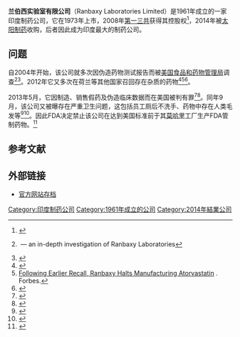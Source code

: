 {{Infobox company
| name             = Ranbaxy Laboratories Limited
| logo             = Ranbaxy Logo.svg
| logo_size        =
| caption          =
| type             = 
| fate             = 被太阳制药收购
| predecessor      =
| successor        = [[太阳制药|太阳制药]]
| foundation       = {{Start date|1961}}
| founders         = Ranbir Singh <br/> Gurbax Singh
| location_city    = [[古尔冈|古尔冈]]
| location_country = [[印度|印度]]
| locations        =
| area_served      =
| key_people       = 
| industry         = [[制药|制药]]
| products         =
| services         =
| revenue          =
| operating_income =
| net_income       =
| aum              = <!-- Only used with financial services companies -->
| assets           =
| equity           =
| owner            =
| num_employees    = 10,983 （2012）<ref name="2012report">{{cite web|url=http://www.ranbaxy.com/wp-content/uploads/2013/03/ranbaxy_annual_report_2012.pdf|title=Annual Report 2012|publisher=Ranbaxy Laboratories Limited|archiveurl=https://web.archive.org/web/20131105153730/http://www.ranbaxy.com/wp-content/uploads/2013/03/ranbaxy_annual_report_2012.pdf|archivedate=2013-11-05|access-date=2020-10-14|dead-url=yes}}</ref>

}}
'''兰伯西实验室有限公司'''（Ranbaxy Laboratories Limited）是1961年成立的一家印度制药公司，它在1973年上市，2008年[[第一三共|第一三共]]获得其控股权<ref name="BB20180611merger">{{cite web |last1=Matsuyama |first1=Kanoko |last2=Chatterjee |first2=Saikat |title=Daiichi to Take Control of Ranbaxy for $4.6 Billion (Update3) - Bloomberg |url=https://www.bloomberg.com/apps/news?pid=newsarchive&sid=aMiwVweIVD60&refer=japan |website=Bloomberg.com |publisher=Bloomberg LP |accessdate=2018-08-11 |archiveurl=https://web.archive.org/web/20141202122035/http://www.bloomberg.com/apps/news?pid=newsarchive&sid=aMiwVweIVD60&refer=japan |archivedate=2014-12-02 |date=June 11, 2008 |dead-url=no }}</ref>，2014年被[[太阳制药|太阳制药]]收购，后者因此成为印度最大的制药公司。

==问题==

自2004年开始，该公司就多次因伪造药物测试报告而被[[美国食品和药物管理局|美国食品和药物管理局]]调查<ref name=eban2013>{{Cite news | url=http://fortune.com/2013/05/15/dirty-medicine/ | title=Dirty Medicine | first=Katherine | last=Eban | publisher=Fortune | date=2013-05-15 | access-date=2018-02-06 | archive-date=2021-04-08 | archive-url=https://web.archive.org/web/20210408225044/https://fortune.com/2013/05/15/dirty-medicine/ | dead-url=no }} — an in-depth investigation of Ranbaxy Laboratories</ref><ref>{{cite news | title = FDA Takes New Regulatory Action Against Ranbaxy's Paonta Sahib Plant in India. Agency halts review of drug applications from plant due to evidence of falsified data; invokes Application Integrity Policy | date = 25 February 2009 | publisher = [[Food_and_Drug_Administration|Food and Drug Administration]] | url = https://www.fda.gov/NewsEvents/Newsroom/PressAnnouncements/2009/ucm149532.htm | work = Press Announcement | access-date = 1 June 2013 | quote = The FDA's investigations revealed a pattern of questionable data raising significant questions regarding the reliability of certain applications, and this warrants applying the Application Integrity Policy, said Deborah Autor, director of CDER's Office of Compliance. | archive-date = 2017-01-18 | archive-url = https://web.archive.org/web/20170118091038/http://www.fda.gov/NewsEvents/Newsroom/PressAnnouncements/2009/ucm149532.htm | dead-url = no }}</ref>。2012年它又多次在荷兰等其他国家召回存在杂质的药物<ref>{{cite web |url=http://www.gezondheidskrant.nl/40871/knmp-waarschuwt-voor-verontreinigde-tabletten/ |title=KNMP waarschuwt voor verontreinigde tabletten — |language=nl |publisher=Gezondheidskrant.nl |access-date=2020-10-14 |archive-date=2016-03-24 |archive-url=https://web.archive.org/web/20160324200445/http://www.gezondheidskrant.nl/40871/knmp-waarschuwt-voor-verontreinigde-tabletten/ |dead-url=no }}</ref><ref>[https://www.forbes.com/sites/larryhusten/2012/11/29/following-earlier-recall-ranbaxy-halts-manufacturing-atorvastatin/ Following Earlier Recall, Ranbaxy Halts Manufacturing Atorvastatin] {{Wayback|url=https://www.forbes.com/sites/larryhusten/2012/11/29/following-earlier-recall-ranbaxy-halts-manufacturing-atorvastatin/ |date=20201016063441 }}. Forbes.</ref><ref>{{cite news|title = Ranbaxy Halts Production of Generic Lipitor|date = 29 November 2012|url = https://online.wsj.com/news/articles/SB10001424127887323751104578149383396925280|last = Loftus|first = Peter|work = [[The_Wall_Street_Journal|The Wall Street Journal]]|access-date = 10 March 2014|archivedate = 2014-02-26|archiveurl = https://web.archive.org/web/20140226173706/http://online.wsj.com/news/articles/SB10001424127887323751104578149383396925280|dead-url = no}}{{Subscription required}}</ref>。

2013年5月，它因制造、销售假药及伪造临床数据而在美国被判有罪<ref name='13-542'>{{cite news | title = Generic Drug Manufacturer Ranbaxy Pleads Guilty and Agrees to Pay $500 Million to Resolve False Claims Allegations, cGMP Violations and False Statements to the FDA | date = 13 May 2013 | publisher = Office of Public Affairs | url = http://www.justice.gov/opa/pr/2013/May/13-civ-542.html | work = [[United_States_Department_of_Justice|The United States Department of Justice]] | access-date = 1 January 2018 | archive-date = 2014-08-12 | archive-url = https://web.archive.org/web/20140812064721/http://www.justice.gov/opa/pr/2013/May/13-civ-542.html | dead-url = no }}</ref><ref>{{Cite web |url=https://www.bbc.com/news/world-asia-india-22520953 |title=India drug firm pays record US fine |date=2013-05-14 |website=BBC News |language=en-GB |access-date=2018-01-03 |archive-date=2019-12-15 |archive-url=https://web.archive.org/web/20191215173231/https://www.bbc.com/news/world-asia-india-22520953 |dead-url=no }}</ref>。同年9月，该公司又被曝存在严重卫生问题，这包括员工厕后不洗手、药物中存在人类毛发等<ref>{{Cite web|url=https://www.thehindubusinessline.com/companies/fda-finds-quality-process-lapses-at-ranbaxy-plant/article20662492.ece1|title=FDA finds quality, process lapses at Ranbaxy plant|first=Our|last=Bureau|website=@businessline|access-date=2020-10-14|archive-date=2021-01-18|archive-url=https://web.archive.org/web/20210118145644/https://www.thehindubusinessline.com/companies/fda-finds-quality-process-lapses-at-ranbaxy-plant/article20662492.ece1|dead-url=no}}</ref><ref>{{Cite web |url=http://www.niticentral.com/2013/09/18/ranbaxy-import-ban-usfda-found-suspected-hair-oil-in-tablets-134445.html |title=Ranbaxy import ban: US FDA found suspected hair, oil in tablets |access-date=2020-10-14 |archive-date=2013-09-23 |archive-url=https://web.archive.org/web/20130923030519/http://www.niticentral.com/2013/09/18/ranbaxy-import-ban-usfda-found-suspected-hair-oil-in-tablets-134445.html |dead-url=yes }}</ref>。因此FDA决定禁止该公司在达到美国标准前于其[[莫哈里|莫哈里]]工厂生产FDA管制药物。<ref>{{cite news | title = FDA prohibits manufacture of FDA-regulated drugs from Ranbaxy's Mohali, India, plant and issues import alert | date = 2013-09-16 | publisher = [[Food_and_Drug_Administration|Food and Drug Administration]] | url = https://www.fda.gov/NewsEvents/Newsroom/PressAnnouncements/ucm368445.htm | work = Press Announcement | access-date = 2013-10-08 | quote = The U.S. Food and Drug Administration today issued an import alert under which U.S. officials may detain at the U.S. border drug products manufactured at Ranbaxy Laboratories, Ltd.’s facility in Mohali, India. The firm will remain on the import alert until the company complies with U.S. drug manufacturing requirements, known as current good manufacturing practices (CGMP). | archive-date = 2017-01-12 | archive-url = https://web.archive.org/web/20170112223012/http://www.fda.gov/NewsEvents/Newsroom/PressAnnouncements/ucm368445.htm | dead-url = no }}</ref>

==参考文献==
{{reflist|colwidth=30em}}

==外部链接==

*[https://web.archive.org/web/20050916092549/http://www.ranbaxy.com/ 官方网站存档]

[[Category:印度制药公司|Category:印度制药公司]]
[[Category:1961年成立的公司|Category:1961年成立的公司]]
[[Category:2014年結業公司|Category:2014年結業公司]]